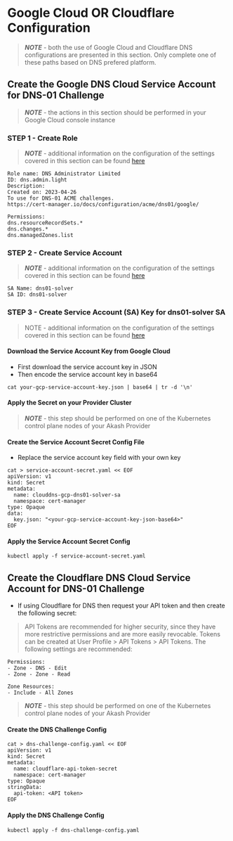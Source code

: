 # Google Cloud OR Cloudflare Configuration

> _**NOTE**_ - both the use of Google Cloud and Cloudflare DNS configurations are presented in this section.  Only complete one of these paths based on DNS prefered platform.

## Create the Google DNS Cloud Service Account for DNS-01 Challenge

> _**NOTE**_ - the actions in this section should be performed in your Google Cloud console instance

### STEP 1 - Create Role

> _**NOTE**_ - additional information on the configuration of the settings covered in this section can be found [here](https://console.cloud.google.com/iam-admin/roles)

```
Role name: DNS Administrator Limited
ID: dns.admin.light
Description:
Created on: 2023-04-26
To use for DNS-01 ACME challenges.
https://cert-manager.io/docs/configuration/acme/dns01/google/

Permissions:
dns.resourceRecordSets.*
dns.changes.*
dns.managedZones.list
```

### STEP 2 - Create Service Account

> _**NOTE**_ - additional information on the configuration of the settings covered in this section can be found [here](https://console.cloud.google.com/iam-admin/serviceaccounts)

```
SA Name: dns01-solver
SA ID: dns01-solver
```

### STEP 3 - Create Service Account (SA) Key for dns01-solver SA

> NOTE - additional information on the configuration of the settings covered in this section can be found [here](https://console.cloud.google.com/projectselector2/iam-admin/serviceaccounts)

#### Download the Service Account Key from Google Cloud

* First download the service account key in JSON
* Then encode the service account key in base64

```
cat your-gcp-service-account-key.json | base64 | tr -d '\n'
```

#### Apply the Secret on your Provider Cluster

> _**NOTE**_ - this step should be performed on one of the Kubernetes control plane nodes of your Akash Provider

#### Create the Service Account Secret Config File

* Replace the service account key field with your own key

```
cat > service-account-secret.yaml << EOF
apiVersion: v1
kind: Secret
metadata:
  name: clouddns-gcp-dns01-solver-sa
  namespace: cert-manager
type: Opaque
data:
  key.json: "<your-gcp-service-account-key-json-base64>"
EOF
```

#### Apply the Service Account Secret Config

```
kubectl apply -f service-account-secret.yaml
```

## Create the Cloudflare DNS Cloud Service Account for DNS-01 Challenge

* If using Cloudflare for DNS then request your API token and then create the following secret:

> API Tokens are recommended for higher security, since they have more restrictive permissions and are more easily revocable. Tokens can be created at User Profile > API Tokens > API Tokens. The following settings are recommended:

```
Permissions:
- Zone - DNS - Edit
- Zone - Zone - Read

Zone Resources:
- Include - All Zones
```

> _**NOTE**_ - this step should be performed on one of the Kubernetes control plane nodes of your Akash Provider

#### Create the DNS Challenge Config

```
cat > dns-challenge-config.yaml << EOF
apiVersion: v1
kind: Secret
metadata:
  name: cloudflare-api-token-secret
  namespace: cert-manager
type: Opaque
stringData:
  api-token: <API token>
EOF
```

#### Apply the DNS Challenge Config

```
kubectl apply -f dns-challenge-config.yaml
```
